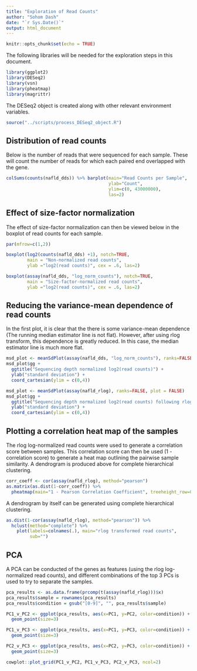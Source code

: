 ---
title: "Exploration of Read Counts"
author: "Sohom Dash"
date: "`r Sys.Date()`"
output: html_document
---


```{r setup, include=FALSE}
knitr::opts_chunk$set(echo = TRUE)
```

The following libraries will be needed for the exploration steps in this document.
```{r import_libraries, warning=FALSE, message=FALSE}
library(ggplot2)
library(DESeq2)
library(vsn)
library(pheatmap)
library(magrittr)
```

The DESeq2 object is created along with other relevant environment variables.
```{r source_DESeq2_object_creation_script, warning=FALSE}
source("../scripts/process_DESeq2_object.R")
```
## Distribution of read counts 

Below is the number of reads that were sequenced for each sample. These will count the number of reads for which each paired end overlapped with the gene.
```{r reads_per_sample}
colSums(counts(nafld_dds)) %>% barplot(main="Read Counts per Sample", 
                                       ylab="Count", 
                                       ylim=c(0, 43000000), 
                                       las=2)
```
## Effect of size-factor normalization

The effect of size-factor normalization can then be viewed below in the boxplot of read counts for each sample.
```{r view_normalization_box_plots, fig.width=8}
par(mfrow=c(1,2))

boxplot(log2(counts(nafld_dds) +1), notch=TRUE, 
        main = "Non-normalized read counts", 
        ylab ="log2(read counts)", cex = .6, las=2)

boxplot(assay(nafld_dds, "log_norm_counts"), notch=TRUE, 
        main = "Size-factor-normalized read counts",
        ylab ="log2(read counts)", cex = .6, las=2)
```

## Reducing the variance-mean dependence of read counts

In the first plot, it is clear that the there is some variance-mean dependence (The running median estimator line is not flat). However, after using rlog transform, this dependence is greatly reduced. In this case, the median estimator line is much more flat.


```{r rlog_data_variance_mean_plots}
msd_plot <- meanSdPlot(assay(nafld_dds, "log_norm_counts"), ranks=FALSE, plot = FALSE)
msd_plot$gg + 
  ggtitle("Sequencing depth normalized log2(read counts)") + 
  ylab("standard deviation") + 
  coord_cartesian(ylim = c(0,4))
```


```{r rlog_data_variance_mean_plots_rlog}
msd_plot <- meanSdPlot(assay(nafld_rlog), ranks=FALSE, plot = FALSE)
msd_plot$gg + 
  ggtitle("Sequencing depth normalized log2(read counts) following rlog") + 
  ylab("standard deviation") + 
  coord_cartesian(ylim = c(0,4))
```
## Plotting a correlation heat map of the samples

The rlog log-normalized read counts were used to generate a correlation score between samples. This correlation score can then be used (1 - correlation score) to generate a heat map outlining the pairwise sample similarity. A dendrogram is produced above for complete hierarchical clustering.

```{r sample_correlation_heatmap}
corr_coeff <- cor(assay(nafld_rlog), method="pearson")
as.matrix(as.dist(1-corr_coeff)) %>%
  pheatmap(main="1 - Pearson Correlation Coefficient", treeheight_row=0)
```
A dendrogram by itself can be generated using complete hierarchical clustering.

```{r dendrogram}
as.dist(1-cor(assay(nafld_rlog), method="pearson")) %>%
  hclust(method="complete") %>%
    plot(labels=colnames(.), main="rlog transformed read counts", 
         sub="")
```
## PCA

A PCA can be conducted of the genes as features (using the rlog log-normalized read counts), and different combinations of the top 3 PCs is used to try to separate the samples.

```{r pca, message=FALSE}
pca_results <- as.data.frame(prcomp(t(assay(nafld_rlog)))$x)
pca_results$sample = rownames(pca_results)
pca_results$condition = gsub("[0-9]", "", pca_results$sample)

PC1_v_PC2 <- ggplot(pca_results, aes(x=PC1, y=PC2, color=condition)) + 
  geom_point(size=3)

PC1_v_PC3 <- ggplot(pca_results, aes(x=PC1, y=PC3, color=condition)) + 
  geom_point(size=3)

PC2_v_PC3 <- ggplot(pca_results, aes(x=PC2, y=PC3, color=condition)) + 
  geom_point(size=3)

cowplot::plot_grid(PC1_v_PC2, PC1_v_PC3, PC2_v_PC3, ncol=2)
```